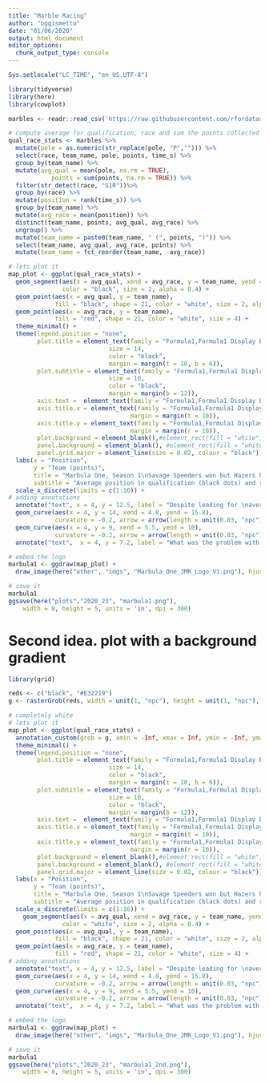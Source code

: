 ```yaml
---
title: "Marble Racing"
author: "oggismetto"
date: "01/06/2020"
output: html_document
editor_options: 
  chunk_output_type: console
---
```


```r

Sys.setlocale("LC_TIME", "en_US.UTF-8")

library(tidyverse)
library(here)
library(cowplot)

marbles <- readr::read_csv('https://raw.githubusercontent.com/rfordatascience/tidytuesday/master/data/2020/2020-06-02/marbles.csv')

```

```r

# compute average for qualification, race and sum the points collected 
qual_race_stats <- marbles %>%
  mutate(pole = as.numeric(str_replace(pole, "P",""))) %>%
  select(race, team_name, pole, points, time_s) %>%
  group_by(team_name) %>%
  mutate(avg_qual = mean(pole, na.rm = TRUE),
            points = sum(points, na.rm = TRUE)) %>%
  filter(str_detect(race, "S1R"))%>% 
  group_by(race) %>%
  mutate(position = rank(time_s)) %>%
  group_by(team_name) %>%
  mutate(avg_race = mean(position)) %>%
  distinct(team_name, points, avg_qual, avg_race) %>%
  ungroup() %>%
  mutate(team_name = paste0(team_name, " (", points, ")")) %>%
  select(team_name, avg_qual, avg_race, points) %>%
  mutate(team_name = fct_reorder(team_name, -avg_race))

# lets plot it
map_plot <- ggplot(qual_race_stats) +
  geom_segment(aes(x = avg_qual, xend = avg_race, y = team_name, yend = team_name), 
               color = "black", size = 2, alpha = 0.4) +
  geom_point(aes(x = avg_qual, y = team_name), 
             fill = "black", shape = 21, color = "white", size = 2, alpha = 0.6) +
  geom_point(aes(x = avg_race, y = team_name), 
             fill = "red", shape = 21, color = "white", size = 4) +
  theme_minimal() +
  theme(legend.position = "none",
        plot.title = element_text(family = "Formula1,Formula1 Display Bold",
                            size = 14, 
                            color = "black", 
                            margin = margin(t = 10, b = 6)),
        plot.subtitle = element_text(family = "Formula1,Formula1 Display Bold",
                            size = 10, 
                            color = "black", 
                            margin = margin(b = 12)),
        axis.text =  element_text(family = "Formula1,Formula1 Display Bold", color= "black"),
        axis.title.x = element_text(family = "Formula1,Formula1 Display Bold", color= "black", 
                                  margin = margin(t = 10)),
        axis.title.y = element_text(family = "Formula1,Formula1 Display Bold", color= "black", 
                                  margin = margin(r = 10)),
        plot.background = element_blank(),#element_rect(fill = "white", color = NA),
        panel.background = element_blank(), #element_rect(fill = "white", color = NA), ##d50000
        panel.grid.major = element_line(size = 0.02, colour = "black")) +
  labs(x = "Position",
       y = "Team (points)",
       title = "Marbula One, Season 1\nSavage Speeders won but Hazers had the best stats",
       subtitle = "Average position in qualification (black dots) and race (red dots)") +
  scale_x_discrete(limits = c(1:16)) +
# adding annotations
  annotate("text", x = 4, y = 12.5, label = "Despite leading for \naverage position Hazers \nended 2nd in the \nChampionship standings", size = 3)+ 
  geom_curve(aes(x = 4, y = 14, xend = 4.8, yend = 15.8), 
             curvature = -0.2, arrow = arrow(length = unit(0.03, "npc"))) + 
  geom_curve(aes(x = 4, y = 9, xend = 5.5, yend = 10), 
             curvature = -0.2, arrow = arrow(length = unit(0.03, "npc"))) +
  annotate("text",  x = 4, y = 7.2, label = "What was the problem with \nMellow Yellow? \nSecond best performers in \nqualifications but loosing this \nbig advantage during races", size = 3)

# embed the logo
marbula1 <- ggdraw(map_plot) +
  draw_image(here("other", "imgs", "Marbula_One_JMR_Logo_V1.png"), hjust = 0, x = 0.35, y = 0.22, scale = 0.3)

# save it
marbula1
ggsave(here("plots","2020_23", "marbula1.png"), 
    width = 8, height = 5, units = 'in', dpi = 300)

```

# Second idea. plot with a background gradient

```r

library(grid)

reds <- c("black", "#E32219")
g <- rasterGrob(reds, width = unit(1, "npc"), height = unit(1, "npc"), interpolate = TRUE)

# completely white
# lets plot it
map_plot <- ggplot(qual_race_stats) +
  annotation_custom(grob = g, xmin = -Inf, xmax = Inf, ymin = -Inf, ymax = Inf) +
  theme_minimal() +
  theme(legend.position = "none",
        plot.title = element_text(family = "Formula1,Formula1 Display Bold",
                            size = 14, 
                            color = "black", 
                            margin = margin(t = 10, b = 6)),
        plot.subtitle = element_text(family = "Formula1,Formula1 Display Bold",
                            size = 10, 
                            color = "black", 
                            margin = margin(b = 12)),
        axis.text =  element_text(family = "Formula1,Formula1 Display Bold", color= "black"),
        axis.title.x = element_text(family = "Formula1,Formula1 Display Bold", color= "black", 
                                  margin = margin(t = 10)),
        axis.title.y = element_text(family = "Formula1,Formula1 Display Bold", color= "black", 
                                  margin = margin(r = 10)),
        plot.background = element_blank(),#element_rect(fill = "white", color = NA),
        panel.background = element_blank(), #element_rect(fill = "white", color = NA), ##d50000
        panel.grid.major = element_line(size = 0.02, colour = "black")) +
  labs(x = "Position",
       y = "Team (points)",
       title = "Marbula One, Season 1\nSavage Speeders won but Hazers had the best stats",
       subtitle = "Average position in qualification (black dots) and race (red dots)") +
  scale_x_discrete(limits = c(1:16)) +
    geom_segment(aes(x = avg_qual, xend = avg_race, y = team_name, yend = team_name), 
               color = "white", size = 2, alpha = 0.4) +
  geom_point(aes(x = avg_qual, y = team_name), 
             fill = "black", shape = 21, color = "white", size = 2, alpha = 0.6) +
  geom_point(aes(x = avg_race, y = team_name), 
             fill = "red", shape = 21, color = "white", size = 4) +
# adding annotations
  annotate("text", x = 4, y = 12.5, label = "Despite leading for \naverage position Hazers \nended 2nd in the \nChampionship standings", size = 3, color = "white")+ 
  geom_curve(aes(x = 4, y = 14, xend = 4.8, yend = 15.8), 
             curvature = -0.2, arrow = arrow(length = unit(0.03, "npc")),  color = "white") + 
  geom_curve(aes(x = 4, y = 9, xend = 5.5, yend = 10), 
             curvature = -0.2, arrow = arrow(length = unit(0.03, "npc")),  color = "white") +
  annotate("text",  x = 4, y = 7.2, label = "What was the problem with \nMellow Yellow? \nSecond best performers in \nqualifications but loosing this \nbig advantage during races", size = 3 , color = "white")

# embed the logo
marbula1 <- ggdraw(map_plot) +
  draw_image(here("other", "imgs", "Marbula_One_JMR_Logo_V1.png"), hjust = 0, x = 0.33, y = 0.22, scale = 0.3)

# save it
marbula1
ggsave(here("plots","2020_23", "marbula1_2nd.png"), 
    width = 8, height = 5, units = 'in', dpi = 300)
```


